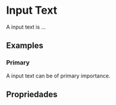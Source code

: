 
<Meta of={UncontrolledInputTextStories} />

# Input Text

A input text is ...

<Primary />

## Examples

### Primary

A input text can be of primary importance.

<Canvas>
  <Story of={UncontrolledInputTextStories.Sample} />
</Canvas>

## Propriedades

<Controls />